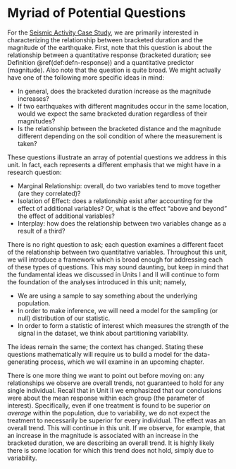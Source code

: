 # Myriad of Potential Questions {#Regquestions}

For the [Seismic Activity Case Study](#CaseGreece), we are primarily interested in characterizing the relationship between bracketed duration and the magnitude of the earthquake.  First, note that this question is about the relationship between a quantitative response (bracketed duration; see Definition \@ref(def:defn-response)) and a quantitative predictor (magnitude).  Also note that the question is quite broad.  We might actually have one of the following more specific ideas in mind:

  - In general, does the bracketed duration increase as the magnitude increases?
  - If two earthquakes with different magnitudes occur in the same location, would we expect the same bracketed duration regardless of their magnitudes?
  - Is the relationship between the bracketed distance and the magnitude different depending on the soil condition of where the measurement is taken?

These questions illustrate an array of potential questions we address in this unit.  In fact, each represents a different emphasis that we might have in a research question:

  - Marginal Relationship: overall, do two variables tend to move together (are they correlated)?
  - Isolation of Effect: does a relationship exist after accounting for the effect of additional variables?  Or, what is the effect "above and beyond" the effect of additional variables?
  - Interplay: how does the relationship between two variables change as a result of a third?
  
There is no right question to ask; each question examines a different facet of the relationship between two quantitative variables.  Throughout this unit, we will introduce a framework which is broad enough for addressing each of these types of questions.  This may sound daunting, but keep in mind that the fundamental ideas we discussed in Units I and II will continue to form the foundation of the analyses introduced in this unit; namely,

  - We are using a sample to say something about the underlying population.
  - In order to make inference, we will need a model for the sampling (or null) distribution of our statistic.
  - In order to form a statistic of interest which measures the strength of the signal in the dataset, we think about partitioning variability.
  
The ideas remain the same; the context has changed.  Stating these questions mathematically will require us to build a model for the data-generating process, which we will examine in an upcoming chapter.

There is one more thing we want to point out before moving on: any relationships we observe are overall trends, not guaranteed to hold for any single individual.  Recall that in Unit II we emphasized that our conclusions were about the mean response within each group (the parameter of interest).  Specifically, even if one treatment is found to be superior _on average_ within the population, due to variability, we do not expect the treatment to necessarily be superior for every individual.  The effect was an overall trend.  This will continue in this unit.  If we observe, for example, that an increase in the magnitude is associated with an increase in the bracketed duration, we are describing an overall trend.  It is highly likely there is some location for which this trend does not hold, simply due to variability.
